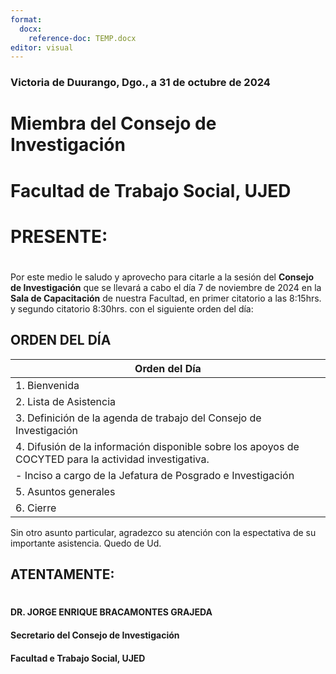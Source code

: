 ```yaml
---
format: 
  docx:
    reference-doc: TEMP.docx
editor: visual
---
```


### Victoria de Duurango, Dgo., a 31 de octubre de 2024

# Miembra del Consejo de Investigación
# Facultad de Trabajo Social, UJED
# PRESENTE:
#
Por este medio le saludo y aprovecho para citarle a la sesión del **Consejo de Investigación** que se llevará a cabo el día 7 de noviembre de 2024 en la **Sala de Capacitación** de nuestra Facultad, en primer citatorio a las 8:15hrs. y segundo citatorio 8:30hrs. con el siguiente orden del día:

## ORDEN DEL DÍA

| **Orden del Día**                                                                                      |
|--------------------------------------------------------------------------------------------------------|
| 1. Bienvenida                                                                                          |
| 2. Lista de Asistencia                                                                                 |
| 3. Definición de la agenda de trabajo del Consejo de Investigación                                     |
| 4. Difusión de la información disponible sobre los apoyos de COCYTED para la actividad investigativa.   |
|     - Inciso a cargo de la Jefatura de Posgrado e Investigación                                        |
| 5. Asuntos generales                                                                                   |
| 6. Cierre                                                                                              |

Sin otro asunto particular, agradezco su atención con la espectativa de su importante asistencia. Quedo de Ud.

## ATENTAMENTE:
#
#
#### DR. JORGE ENRIQUE BRACAMONTES GRAJEDA
#### Secretario del Consejo de Investigación
#### Facultad e Trabajo Social, UJED